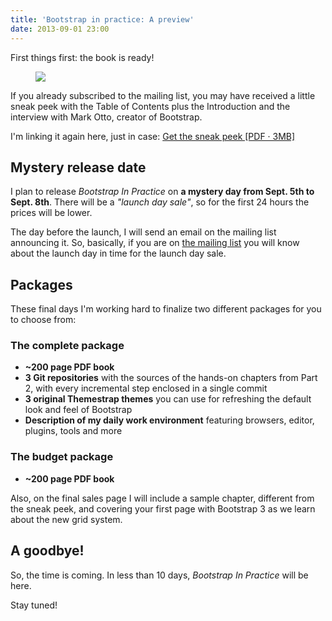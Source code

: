 ```yaml
---
title: 'Bootstrap in practice: A preview'
date: 2013-09-01 23:00
---
```


First things first: the book is ready!

<Figure>

![](/images/posts/2013-09-01-bootstrap-in-practice-preview/yeah.jpg)

</Figure>

If you already subscribed to the mailing list, you may have received a little sneak peek with the Table of Contents plus the Introduction and the interview with Mark Otto, creator of Bootstrap.

I'm linking it again here, just in case: [Get the sneak peek [PDF &middot; 3MB]](/attachments/Bootstrap_In_Practice-Sneakpeek.pdf)

## Mystery release date

I plan to release _Bootstrap In Practice_ on **a mystery day from Sept. 5th to Sept. 8th**.
There will be a _"launch day sale"_, so for the first 24 hours the prices will be lower.

The day before the launch, I will send an email on the mailing list announcing it. So, basically, if you are on [the mailing list](/bootstrap-in-practice) you will know about the launch day in time for the launch day sale.

## Packages

These final days I'm working hard to finalize two different packages for you to choose from:

### The complete package

- **~200 page PDF book**
- **3 Git repositories** with the sources of the hands-on chapters from Part 2, with every incremental step enclosed in a single commit
- **3 original Themestrap themes** you can use for refreshing the default look and feel of Bootstrap
- **Description of my daily work environment** featuring browsers, editor, plugins, tools and more

### The budget package

- **~200 page PDF book**

Also, on the final sales page I will include a sample chapter, different from the sneak peek, and covering your first page with Bootstrap 3 as we learn about the new grid system.

## A goodbye!

So, the time is coming. In less than 10 days, _Bootstrap In Practice_ will be here.

Stay tuned!
